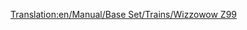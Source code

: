 [[Translation:en/Manual/Base Set/Trains/Wizzowow Z99]]
{{nl/Manual/Base Set/Trains/Treinen|Naam=Wizzowow Z99
|Afbeelding=[[File:en/Manual/Base Set/Trains/Wizzowowz99.png]]
|Kosten=£62,109 ($124,218)
|Snelheid=321 km/h (200 mph)
|Gewicht=95 t
|Kracht=5,000 pk (3,730 kW)
|Onderhoudskosten=£3,234 ($6,468)
|Ontworpen=1999
|Levensduur=20 
|Capaciteit=N/A
|Omschrijving=De enige monoraillocomotief beschikbaar in speelgoedland, veel sterken dan de conventionele spoorweglocomotieven in dit klimaat.
|Real-life=Fictief
}}